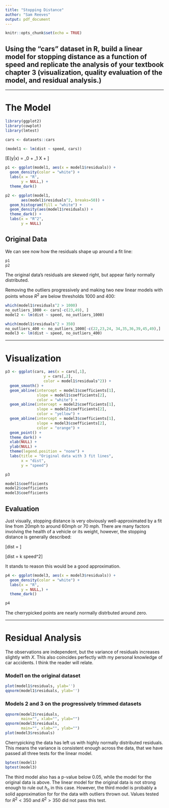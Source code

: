 ```yaml
---
title: "Stopping Distance"
author: "Sam Reeves"
output: pdf_document
---
```


```r
knitr::opts_chunk$set(echo = TRUE)
```

## Using the “cars” dataset in R, build a linear model for stopping distance as a function of speed and replicate the analysis of your textbook chapter 3 (visualization, quality evaluation of the model, and residual analysis.)

---

# The Model

```r
library(ggplot2)
library(cowplot)
library(lmtest)

cars <- datasets::cars

(model1 <- lm(dist ~ speed, cars))
```

\[E(y|x) = \beta_0 + \beta_1 X + \epsilon\]

\clearpage

```r
p1 <- ggplot(model1, aes(x = model1$residuals)) +
  geom_density(color = "white") +
  labs(x = "R",
       y = NULL,) +
  theme_dark()

p2 <- ggplot(model1,
       aes(model1$residuals^2, breaks=50)) +
  geom_histogram(fill = "white") +
  geom_density(aes(model1$residuals)) +
  theme_dark() +
  labs(x = "R^2",
       y = NULL)
```

## Original Data

We can see now how the residuals shape up around a fit line:

```r
p1
p2
```

The original data's residuals are skewed right, but appear fairly normally distributed.

Removing the outliers progressively and making two new linear models with points whose $R^2$ are below thresholds 1000 and 400:

```r
which(model1$residuals^2 > 1000)
no_outliers_1000 <- cars[-c(23,49), ]
model2 <- lm(dist ~ speed, no_outliers_1000)

which(model1$residuals^2 > 350)
no_outliers_400 <- no_outliers_1000[-c(22,23,24, 34,35,36,39,45,49),]
model3 <- lm(dist ~ speed, no_outliers_400)
```

---

# Visualization

```r
p3 <- ggplot(cars, aes(x = cars[,1],
                 y = cars[,2],
                 color = model1$residuals^2)) + 
  geom_smooth() +
  geom_abline(intercept = model1$coefficients[1],
              slope = model1$coefficients[2],
              color = "white") +
  geom_abline(intercept = model2$coefficients[1],
              slope = model2$coefficients[2],
              color = "yellow") +
  geom_abline(intercept = model3$coefficients[1],
              slope = model3$coefficients[2],
              color = "orange") +
  geom_point() +
  theme_dark() +
  xlab(NULL) +
  ylab(NULL) +
  theme(legend.position = "none") +
  labs(title = "Original data with 3 fit lines",
       x = "dist",
       y = "speed")

p3

model1$coefficients
model2$coefficients
model3$coefficients
```

\clearpage

## Evaluation

Just visually, stopping distance is very obviously well-approximated by a fit line from 20mph to around 60mph or 70 mph.  There are many factors involving the health of a vehicle or its weight, however, the stopping distance is generally described:

\[dist = \frac{speed^2}{2 \times friction \times gravity)}\]

\[dist = k \times speed^2\]

It stands to reason this would be a good approximation.

```r
p4 <- ggplot(model3, aes(x = model3$residuals)) +
  geom_density(color = "white") +
  labs(x = "R",
       y = NULL,) +
  theme_dark()

p4
```

The cherrypicked points are nearly normally distrbuted around zero.

---

# Residual Analysis

The observations are independent, but the variance of residuals increases slightly with $X$.  This also coincides perfectly with my personal knowledge of car accidents.  I think the reader will relate.

### Model1 on the original dataset

```r
plot(model1$residuals, ylab='')
qqnorm(model1$residuals, ylab='')
```
\clearpage

### Models 2 and 3 on the progressively trimmed datasets

```r

qqnorm(model2$residuals,
       main="", xlab="", ylab="")
qqnorm(model3$residuals,
       main="", xlab="", ylab="")
plot(model3$residuals)
```

Cherrypicking the data has left us with highly normally distributed residuals.  This means the variance is consistent enough across the data, that we have passed all three tests for the linear model.

```r
bptest(model1)
bptest(model3)
```

The third model also has a p-value below 0.05, while the model for the original data is above.  The linear model for the original data is not strong enough to rule out $h_o$ in this case.  However, the third model is probably a solid approximation for for the data with outliers thrown out.  Values tested for $R^2 < 350$ and $R^2 > 350$ did not pass this test.


